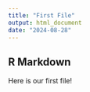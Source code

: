 ```yaml
---
title: "First File"
output: html_document
date: "2024-08-28"
---
```



## R Markdown

Here is our first file! 